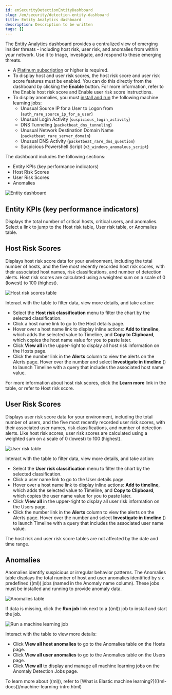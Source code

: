 ```yaml
---
id: enSecurityDetectionEntityDashboard
slug: /en/security/detection-entity-dashboard
title: Entity Analytics dashboard
description: Description to be written
tags: []
---
```


<div id="detection-entity-dashboard"></div>

The Entity Analytics dashboard provides a centralized view of emerging insider threats - including host risk, user risk, and anomalies from within your network. Use it to triage, investigate, and respond to these emerging threats.

<DocCallOut title="Requirements">

* A [Platinum subscription](https://www.elastic.co/pricing/) or higher is required.
* To display host and user risk scores, the host risk score and user risk score features must be enabled. You can do this directly from the dashboard by clicking the **Enable** button. For more information, refer to the <DocLink id="enSecurityHostRiskScore" section="enable-host-risk-score">Enable host risk score</DocLink> and <DocLink id="enSecurityUserRiskScore" section="enable-user-risk-score">Enable user risk score</DocLink> instructions.
* To display anomalies, you must [install and run](((ml-docs))/ml-ad-run-jobs.html) the following machine learning jobs: 
    * Unusual Source IP for a User to Logon from (`auth_rare_source_ip_for_a_user`)
    * Unusual Login Activity (`suspicious_login_activity`)
    * DNS Tunneling (`packetbeat_dns_tunneling`)
    * Unusual Network Destination Domain Name (`packetbeat_rare_server_domain`)
    * Unusual DNS Activity (`packetbeat_rare_dns_question`)
    * Suspicious Powershell Script (`v3_windows_anomalous_script`)

</DocCallOut>

The dashboard includes the following sections:

* <DocLink id="enSecurityDetectionEntityDashboard" section="entity-kpis-key-performance-indicators">Entity KPIs (key performance indicators)</DocLink>
* <DocLink id="enSecurityDetectionEntityDashboard" section="host-risk-scores">Host Risk Scores</DocLink>
* <DocLink id="enSecurityDetectionEntityDashboard" section="user-risk-scores">User Risk Scores</DocLink>
* <DocLink id="enSecurityDetectionEntityDashboard" section="anomalies">Anomalies</DocLink> 

![Entity dashboard](../images/detection-entity-dashboard/-dashboards-entity-dashboard.png)

<div id="entity-kpis"></div>

## Entity KPIs (key performance indicators)

Displays the total number of critical hosts, critical users, and anomalies. Select a link to jump to the Host risk table, User risk table, or Anomalies table. 

<div id="entity-host-risk-scores"></div>

## Host Risk Scores

Displays host risk score data for your environment, including the total number of hosts, and the five most recently recorded host risk scores, with their associated host names, risk classifications, and number of detection alerts. Host risk scores are calculated using a weighted sum on a scale of 0 (lowest) to 100 (highest). 

![Host risk scores table](../images/detection-entity-dashboard/-dashboards-host-score-data.png)

Interact with the table to filter data, view more details, and take action: 

* Select the **Host risk classification** menu to filter the chart by the selected classification. 
* Click a host name link to go to the Host details page.
* Hover over a host name link to display inline actions: **Add to timeline**, which adds the selected value to Timeline, and **Copy to Clipboard**, which copies the host name value for you to paste later. 
* Click **View all** in the upper-right to display all host risk information on the Hosts page. 
* Click the number link in the **Alerts** column to view the alerts on the Alerts page. Hover over the number and select **Investigate in timeline** (<DocIcon type="timeline" title="Timeline" />) to launch Timeline with a query that includes the associated host name value.

For more information about host risk scores, click the **Learn more** link in the table, or refer to <DocLink id="enSecurityHostRiskScore">Host risk score</DocLink>. 

<div id="entity-user-risk-scores"></div>

## User Risk Scores

Displays user risk score data for your environment, including the total number of users, and the five most recently recorded user risk scores, with their associated user names, risk classifications, and number of detection alerts. Like host risk scores, user risk scores are calculated using a weighted sum on a scale of 0 (lowest) to 100 (highest). 

![User risk table](../images/detection-entity-dashboard/-dashboards-user-score-data.png)

Interact with the table to filter data, view more details, and take action:

* Select the **User risk classification** menu to filter the chart by the selected classification. 
* Click a user name link to go to the User details page. 
* Hover over a host name link to display inline actions: **Add to timeline**, which adds the selected value to Timeline, and **Copy to Clipboard**, which copies the user name value for you to paste later. 
* Click **View all** in the upper-right to display all user risk information on the Users page. 
* Click the number link in the **Alerts** column to view the alerts on the Alerts page. Hover over the number and select **Investigate in timeline** (<DocIcon type="timeline" title="Timeline" />) to launch Timeline with a query that includes the associated user name value.

<DocCallOut title="Note">
The host risk and user risk score tables are not affected by the date and time range. 
</DocCallOut>

<div id="entity-anomalies"></div>

## Anomalies

Anomalies identify suspicious or irregular behavior patterns. The Anomalies table displays the total number of host and user anomalies identified by six predefined ((ml)) jobs (named in the Anomaly name column). These jobs must be installed and running to provide anomaly data.   

![Anomalies table](../images/detection-entity-dashboard/-dashboards-anomalies-table.png)

If data is missing, click the **Run job** link next to a ((ml)) job to install and start the job. 

![Run a machine learning job](../images/detection-entity-dashboard/-dashboards-run-job.png)

Interact with the table to view more details:

* Click **View all host anomalies** to go to the Anomalies table on the Hosts page.
* Click **View all user anomalies** to go to the Anomalies table on the Users page.
* Click **View all** to display and manage all machine learning jobs on the Anomaly Detection Jobs page. 

<DocCallOut title="Tip">
To learn more about ((ml)), refer to [What is Elastic machine learning?](((ml-docs))/machine-learning-intro.html) 
</DocCallOut>

